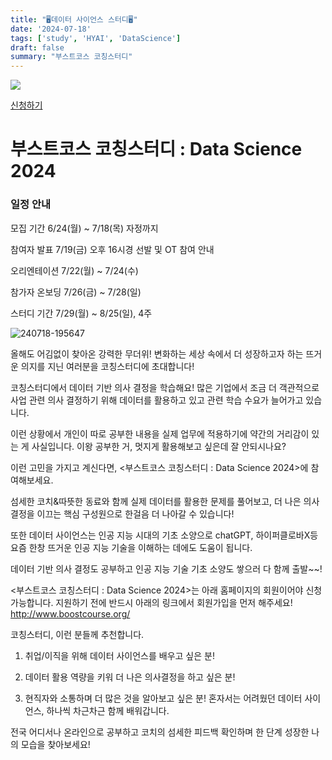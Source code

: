 ```yaml
---
title: "🖥️데이터 사이언스 스터디🖥️"
date: '2024-07-18'
tags: ['study', 'HYAI', 'DataScience']
draft: false
summary: "부스트코스 코칭스터디"
---
```


![](/static/images/ds2024.png)

[신청하기](https://m.post.naver.com/viewer/postView.naver?volumeNo=38047307&memberNo=34635212)

# 부스트코스 코칭스터디 : Data Science 2024

### 일정 안내

모집 기간
6/24(월) ~ 7/18(목) 자정까지

참여자 발표
7/19(금) 오후 16시경
선발 및 OT 참여 안내

오리엔테이션
7/22(월) ~ 7/24(수)

참가자 온보딩
7/26(금) ~ 7/28(일)

스터디 기간
7/29(월) ~ 8/25(일), 4주

![240718-195647](/posts/dsstudy/240718-195647.png)

올해도 어김없이 찾아온 강력한 무더위!
변화하는 세상 속에서 더 성장하고자 하는 뜨거운 의지를 지닌
여러분을 코칭스터디에 초대합니다!

코칭스터디에서 데이터 기반 의사 결정을 학습해요!
많은 기업에서 조금 더 객관적으로
사업 관련 의사 결정하기 위해 데이터를 활용하고 있고
관련 학습 수요가 늘어가고 있습니다.

이런 상황에서 개인이 따로 공부한 내용을 실제 업무에 적용하기에
약간의 거리감이 있는 게 사실입니다.
이왕 공부한 거, 멋지게 활용해보고 싶은데 잘 안되시나요?

이런 고민을 가지고 계신다면,
<부스트코스 코칭스터디 : Data Science 2024>에 참여해보세요.

섬세한 코치&따뜻한 동료와 함께
실제 데이터를 활용한 문제를 풀어보고,
더 나은 의사 결정을 이끄는
핵심 구성원으로 한걸음 더 나아갈 수 있습니다!

또한 데이터 사이언스는 인공 지능 시대의 기초 소양으로
chatGPT, 하이퍼클로바X등 요즘 한창 뜨거운 인공 지능 기술을  이해하는 데에도
도움이 됩니다. 

데이터 기반 의사 결정도 공부하고 인공 지능 기술 기초 소양도 쌓으러
다 함께 출발~~!

<부스트코스 코칭스터디 : Data Science 2024>는
아래 홈페이지의 회원이어야 신청 가능합니다.
지원하기 전에 반드시 아래의 링크에서 회원가입을 먼저 해주세요!
http://www.boostcourse.org/

코칭스터디, 이런 분들께 추천합니다.
1. 취업/이직을 위해 데이터 사이언스를 배우고 싶은 분!

2. 데이터 활용 역량을 키워 더 나은 의사결정을 하고 싶은 분!

3. 현직자와 소통하며 더 많은 것을 알아보고 싶은 분!
혼자서는 어려웠던 데이터 사이언스,
하나씩 차근차근 함께 배워갑니다.

전국 어디서나 온라인으로 공부하고
코치의 섬세한 피드백 확인하며
한 단계 성장한 나의 모습을 찾아보세요!
